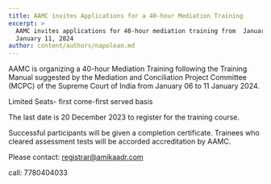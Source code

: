 ```yaml
---
title: AAMC invites Applications for a 40-hour Mediation Training
excerpt: >
  AAMC invites applications for 40-hour mediation training from  January 6 to
  January 11, 2024
author: content/authors/napolean.md
---
```


AAMC is organizing a 40-hour Mediation Training following the Training Manual suggested by the Mediation and Conciliation Project Committee (MCPC)  of the Supreme Court of India from January 06 to 11 January 2024.&#x20;

Limited Seats- first come-first served basis

The last date is 20 December 2023 to register for the training course.

Successful participants will be given a completion certificate. Trainees who cleared assessment tests will be accorded accreditation by AAMC.

Please contact: registrar@amikaadr.com

call: 7780404033
